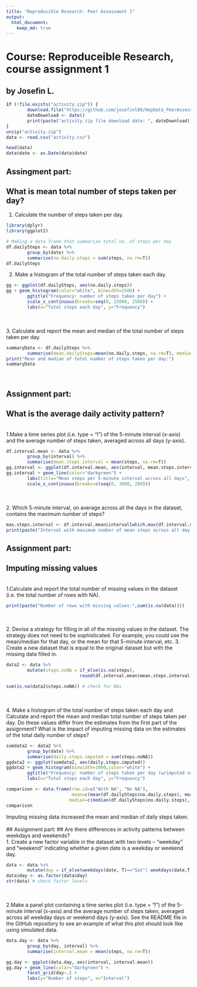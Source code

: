 ```yaml
---
title: "Reproducible Research: Peer Assessment 1"
output: 
  html_document:
    keep_md: true
---
```

# Course: Reproduceible Research, course assignment 1
## by Josefin L.

````r
if (!file.exists("activity.zip")) {
        download.file("https://github.com/josefinl89/RepData_PeerAssessment1/raw/master/activity.zip", "activity.zip")
        dateDownload <- date()
        print(paste("activity.zip file download date: ", dateDownload))
}
unzip("activity.zip")
data <- read.csv("activity.csv")
````

````r
head(data)
data$date <- as.Date(data$date)
````

## Assingment part: 
## What is mean total number of steps taken per day?

1. Calculate the number of steps taken per day.
````r
library(dplyr)
library(ggplot2)

# Making a data frame that summarise total no. of steps per day
df.dailySteps <- data %>%
        group_by(date) %>%
        summarise(no.daily.steps = sum(steps, na.rm=T))
df.dailySteps
````
\  
2. Make a histogram of the total number of steps taken each day.
```r
gg <- ggplot(df.dailySteps, aes(no.daily.steps))
gg + geom_histogram(color="white", binwidth=2500) +
        ggtitle("Frequency: number of steps taken per day") + 
        scale_x_continuous(breaks=seq(0, 25000, 2500)) +
        labs(x="Total steps each day", y="Frequency")
```
\
\
3. Calculate and report the mean and median of the total number of steps taken per day.
```r
summaryData <- df.dailySteps %>%
        summarise(mean.dailySteps=mean(no.daily.steps, na.rm=T), median.dailySteps=median(no.daily.steps, na.rm=T))
print("Mean and median of total number of steps taken per day:")
summaryData
```
\

## Assignment part:
## What is the average daily activity pattern?

\
1.Make a time series plot (i.e. type = "l") of the 5-minute interval (x-axis) and the average number of steps taken, averaged across all days (y-axis).
```r
df.interval.mean <- data %>%
        group_by(interval) %>%
        summarise(mean.steps.interval = mean(steps, na.rm=T))
gg.interval <- ggplot(df.interval.mean, aes(interval, mean.steps.interval))
gg.interval + geom_line(color="darkgreen") +
        labs(title="Mean steps per 5-minute interval across all days", x="Time of day", y="Mean steps/interval") +
        scale_x_continuous(breaks=c(seq(0, 3000, 200)))
```
\
\
2. Which 5-minute interval, on average across all the days in the dataset, contains the maximum number of steps?
```r
max.steps.interval <- df.interval.mean$interval[which.max(df.interval.mean$mean.steps.interval)]
print(paste("Interval with maximum number of mean steps across all day: ", max.steps.interval))
```

## Assignment part:
## Imputing missing values
\
1.Calculate and report the total number of missing values in the dataset (i.e. the total number of rows with NA).
```r
print(paste("Number of rows with missing values:",sum(is.na(data))))
```
\
\
2. Devise a strategy for filling in all of the missing values in the dataset. The strategy does not need to be sophisticated. For example, you could use the mean/median for that day, or the mean for that 5-minute interval, etc.
3. Create a new dataset that is equal to the original dataset but with the missing data filled in.
```r
data2 <- data %>% 
        mutate(steps.noNA = if_else(is.na(steps), 
                            round(df.interval.mean$mean.steps.interval[match(data$interval,df.interval.mean$interval)]), round(data$steps)))

sum(is.na(data2$steps.noNA)) # check for NAs
```
\
\
4. Make a histogram of the total number of steps taken each day and Calculate and report the mean and median total number of steps taken per day. Do these values differ from the estimates from the first part of the assignment? What is the impact of imputing missing data on the estimates of the total daily number of steps?
```r
sumdata2 <- data2 %>%
        group_by(date) %>% 
        summarise(daily.steps.imputed = sum(steps.noNA))
ggdata2 <- ggplot(sumdata2, aes(daily.steps.imputed))
ggdata2 + geom_histogram(binwidth=1000,color="white") +
        ggtitle("Frequency: number of steps taken per day (w/imputed values)") + 
        labs(x="Total steps each day", y="Frequency")

comparison <- data.frame(row.id=c("With NA", "No NA"), 
                         mean=c(mean(df.dailySteps$no.daily.steps), mean(sumdata2$daily.steps.imputed)),
                        median=c(median(df.dailySteps$no.daily.steps), median(sumdata2$daily.steps.imputed)))
comparison
```
Imputing missing data increased the mean and median of daily steps taken.
\
\
## Assignment part:
## Are there differences in activity patterns between weekdays and weekends?
\
1. Create a new factor variable in the dataset with two levels – “weekday” and “weekend” indicating whether a given date is a weekday or weekend day.
```r
data <- data %>% 
        mutate(day = if_else(weekdays(date, T)=="Sat"| weekdays(date,T)=="Sun", "weekend", "weekday"))
data$day <- as.factor(data$day)
str(data) # check factor levels
```
\
\
2.Make a panel plot containing a time series plot (i.e. type = "l") of the 5-minute interval (x-axis) and the average number of steps taken, averaged across all weekday days or weekend days (y-axis). See the README file in the GitHub repository to see an example of what this plot should look like using simulated data.
```r
data.day <- data %>%
        group_by(day, interval) %>%
        summarise(interval.mean = mean(steps, na.rm=T))

gg.day <- ggplot(data.day, aes(interval, interval.mean))
gg.day + geom_line(color="darkgreen") +
        facet_grid(day~.) +
        labs(y="Number of steps", x="Interval")
```